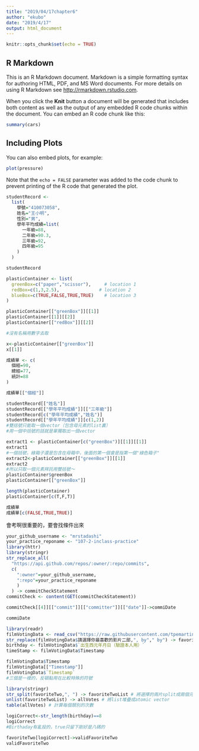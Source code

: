 ```yaml
---
title: "2019/04/17chapter6"
author: "ekubo"
date: "2019/4/17"
output: html_document
---
```


```r
knitr::opts_chunk$set(echo = TRUE)
```

## R Markdown

This is an R Markdown document. Markdown is a simple formatting syntax for authoring HTML, PDF, and MS Word documents. For more details on using R Markdown see <http://rmarkdown.rstudio.com>.

When you click the **Knit** button a document will be generated that includes both content as well as the output of any embedded R code chunks within the document. You can embed an R code chunk like this:

```r
summary(cars)
```

## Including Plots

You can also embed plots, for example:

```r
plot(pressure)
```

Note that the `echo = FALSE` parameter was added to the code chunk to prevent printing of the R code that generated the plot.



```r
studentRecord <-
  list(
    學號="410073058",
    姓名="王小明",
    性別="男",
    學年平均成績=list(
      一年級=88,
      二年級=90.3,
      三年級=92,
      四年級=95
    )
  )

studentRecord

```
```r
plasticContainer <- list(
  greenBox=c("paper","scissor"),     # location 1
  redBox=c(1,3,2.5),               # location 2
  blueBox=c(TRUE,FALSE,TRUE,TRUE)    # location 3
)
```

```r
plasticContainer[["greenBox"]][[1]]
plasticContainer[[1]][[2]]
plasticContainer[["redBox"]][[2]]

#沒有名稱用數字去取

x<-plasticContainer[["greenBox"]]
x[[1]]
```
```r
成績單 <- c(
  個經=90,
  總經=77,
  統計=88
)

成績單[["個經"]]
```

```r
studentRecord[["姓名"]]
studentRecord[["學年平均成績"]][["三年級"]]
studentRecord[c("學年平均成績","姓名")]
studentRecord[["學年平均成績"]][c(1,2)]
#雙括號只能取一個vector（包含母元素的list裏）
#用一個中括號的話就是單獨取出一個vector

```
```r
extract1 <- plasticContainer[c("greenBox")][[1]][[1]]
extract1
#一個括號，綠箱子還是包含在母箱中，後面的第一個會是指第一個"綠色箱子"
extract2<-plasticContainer[["greenBox"]][[1]]
extract2
#所以只取一個元素拜託用雙括號～
plasticContainer$greenBox
plasticContainer[["greenBox"]]
```

```r
length(plasticContainer)
plasticContainer[c(T,F,T)]
```

```r
成績單
成績單[c(FALSE,TRUE,TRUE)]
```
會考啊很重要的，要會找條件出來
```r
your_github_username <- "mrstadashi"
your_practice_reponame <- "107-2-inclass-practice"
library(httr)
library(stringr)
str_replace_all(
  "https://api.github.com/repos/:owner/:repo/commits",
  c(
    ":owner"=your_github_username,
    ":repo"=your_practice_reponame
    )
  ) -> commitCheckStatement
commitCheck <- content(GET(commitCheckStatement))
```
```r
commitCheck[[4]][["commit"]][["committer"]][["date"]]->commiDate

commiDate
```



```r
library(readr)
filmVotingData <- read_csv("https://raw.githubusercontent.com/tpemartin/github-data/master/podcastcompetition3.csv")
str_replace(filmVotingData$請選擇你最喜歡的影片二部,", by"," by") -> favoriteTwo
birthday <- filmVotingData$`出生西元年月日（驗證本人用）`
timeStamp <- filmVotingData$Timestamp
```
```r
filmVotingData$Timestamp
filmVotingData[["Timestamp"]]
filmVotingData$`Timestamp`
#三個是一樣的，反頓點用在比較特殊的符號
```
```r
library(stringr)
str_split(favoriteTwo,", ") -> favoriteTwoList # 將選擇的兩片split成兩個元素
unlist(favoriteTwoList) -> allVotes # 將list堆疊成atomic vector
table(allVotes) # 計算每個類別的次數

```
```r
logiCorrect<-str_length(birthday)==8
logiCorrect
#Birthaday有亂投的，true只留下剛好是八碼的
```
```r
favoriteTwo[logiCorrect]->validFavoriteTwo
validFavoriteTwo
```

